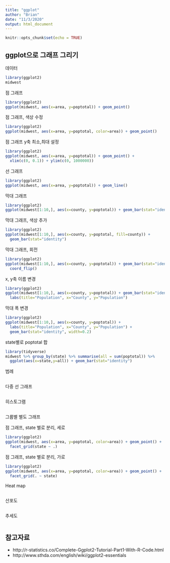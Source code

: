 ```yaml
---
title: "ggplot"
author: "Brian"
date: "11/3/2020"
output: html_document
---
```


```r
knitr::opts_chunk$set(echo = TRUE)
```

## ggplot으로 그래프 그리기

데이터

```r
library(ggplot2)
midwest
```

점 그래프 

```r
library(ggplot2)
ggplot(midwest, aes(x=area, y=poptotal)) + geom_point()
```

점 그래프, 색상 수정 

```r
library(ggplot2)
ggplot(midwest, aes(x=area, y=poptotal, color=area)) + geom_point()
```

점 그래프 y축 최소,최대 설정

```r
library(ggplot2)
ggplot(midwest, aes(x=area, y=poptotal)) + geom_point() +
  xlim(c(0, 0.1)) + ylim(c(0, 1000000))
```

선 그래프 

```r
library(ggplot2)
ggplot(midwest, aes(x=area, y=poptotal)) + geom_line()
```

막대 그래프

```r
library(ggplot2)
ggplot(midwest[1:10,], aes(x=county, y=poptotal)) + geom_bar(stat="identity")
```

막대 그래프, 색상 추가

```r
library(ggplot2)
ggplot(midwest[1:10,], aes(x=county, y=poptotal, fill=county)) +
  geom_bar(stat="identity")
```

막대 그래프, 회전

```r
library(ggplot2)
ggplot(midwest[1:10,], aes(x=county, y=poptotal)) + geom_bar(stat="identity") +
  coord_flip()
```

x, y축 이름 변경

```r
library(ggplot2)
ggplot(midwest[1:10,], aes(x=county, y=poptotal)) + geom_bar(stat="identity") +
  labs(title="Population", x="County", y="Population")

```


막대 폭 변경

```r
library(ggplot2)
ggplot(midwest[1:10,], aes(x=county, y=poptotal)) + 
  labs(title="Population", x="County", y="Population") +
  geom_bar(stat="identity", width=0.2) 
```


state별로 poptotal 합

```r
library(tidyverse)
midwest %>% group_by(state) %>% summarise(all = sum(poptotal)) %>%
  ggplot(aes(x=state,y=all)) + geom_bar(stat="identity")
```

범례

```{}
```

다중 선 그래프 

```{}
```


히스토그램 

```{}
```


그룹별 별도 그래프 

점 그래프, state 별로 분리, 세로

```r
library(ggplot2)
ggplot(midwest, aes(x=area, y=poptotal, color=area)) + geom_point() +
  facet_grid(state ~ .)
```

점 그래프, state 별로 분리, 가로

```r
library(ggplot2)
ggplot(midwest, aes(x=area, y=poptotal, color=area)) + geom_point() +
  facet_grid(. ~ state)
```

Heat map

```{}
```


산포도 

```{}
```

추세도 

```{}
```


## 참고자료

* http://r-statistics.co/Complete-Ggplot2-Tutorial-Part1-With-R-Code.html
* http://www.sthda.com/english/wiki/ggplot2-essentials


